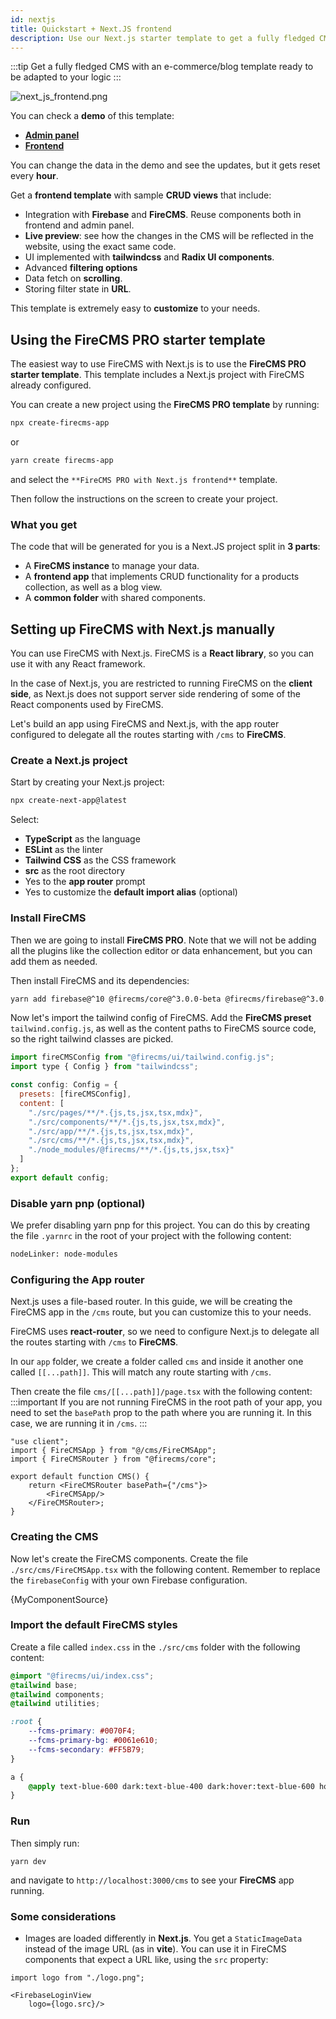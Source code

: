 ```yaml
---
id: nextjs
title: Quickstart + Next.JS frontend
description: Use our Next.js starter template to get a fully fledged CMS with an e-commerce/blog template ready to be adapted to your logic.
---
```


:::tip
Get a fully fledged CMS with an e-commerce/blog template ready to be adapted to your logic
:::

![next_js_frontend.png](/img/next_js_frontend.png)

You can check a **demo** of this template:
- [**Admin panel**](https://next.firecms.co/cms)
- [**Frontend**](https://next.firecms.co/products)

You can change the data in the demo and see the updates, but it gets reset every **hour**.

Get a **frontend template** with sample **CRUD views** that include:
- Integration with **Firebase** and **FireCMS**. Reuse components both in frontend and admin panel.
- **Live preview**: see how the changes in the CMS will be reflected in the website, using the exact same code.
- UI implemented with **tailwindcss** and **Radix UI components**.
- Advanced **filtering options**
- Data fetch on **scrolling**.
- Storing filter state in **URL**.

This template is extremely easy to **customize** to your needs.

## Using the **FireCMS PRO starter template**

The easiest way to use FireCMS with Next.js is to use the **FireCMS PRO starter template**. This template includes a Next.js project with FireCMS already configured.

You can create a new project using the **FireCMS PRO template** by running:

```bash
npx create-firecms-app
```
or

```bash
yarn create firecms-app
```

and select the `**FireCMS PRO with Next.js frontend**` template.

Then follow the instructions on the screen to create your project.

### What you get

The code that will be generated for you is a Next.JS project split in **3 parts**:
- A **FireCMS instance** to manage your data.
- A **frontend app** that implements CRUD functionality for a products collection, as well as a blog view.
- A **common folder** with shared components.

## Setting up **FireCMS** with **Next.js** manually

You can use FireCMS with Next.js. FireCMS is a **React library**, so you can use it with any React framework.

In the case of Next.js, you are restricted to running FireCMS on the **client side**, as Next.js does not support server side rendering of some of the React components used by FireCMS.

Let's build an app using FireCMS and Next.js, with the app router configured to delegate all the routes starting with `/cms` to **FireCMS**.

### Create a **Next.js project**

Start by creating your Next.js project:

```bash
npx create-next-app@latest
```

Select:
- **TypeScript** as the language
- **ESLint** as the linter
- **Tailwind CSS** as the CSS framework
- **src** as the root directory
- Yes to the **app router** prompt
- Yes to customize the **default import alias** (optional)

### Install **FireCMS**

Then we are going to install **FireCMS PRO**. Note that we will not be adding all the plugins like the collection editor or data enhancement, but you can add them as needed.

Then install FireCMS and its dependencies:

```bash
yarn add firebase@^10 @firecms/core@^3.0.0-beta @firecms/firebase@^3.0.0-beta @firecms/editor@^3.0.0-beta react-router@^6 react-router-dom@^6 @tailwindcss/typography typeface-rubik @fontsource/jetbrains-mono
```

Now let's import the tailwind config of FireCMS. Add the **FireCMS preset** `tailwind.config.js`, as well as the content paths to FireCMS source code, so the right tailwind classes are picked.

```js
import fireCMSConfig from "@firecms/ui/tailwind.config.js";
import type { Config } from "tailwindcss";

const config: Config = {
  presets: [fireCMSConfig],
  content: [
    "./src/pages/**/*.{js,ts,jsx,tsx,mdx}",
    "./src/components/**/*.{js,ts,jsx,tsx,mdx}",
    "./src/app/**/*.{js,ts,jsx,tsx,mdx}",
    "./src/cms/**/*.{js,ts,jsx,tsx,mdx}",
    "./node_modules/@firecms/**/*.{js,ts,jsx,tsx}"
  ]
};
export default config;

```

### Disable **yarn pnp** (optional)

We prefer disabling yarn pnp for this project. You can do this by creating the file `.yarnrc` in the root of your project with the following content:

```bash
nodeLinker: node-modules
```

### Configuring the **App router**

Next.js uses a file-based router. In this guide, we will be creating the FireCMS app in the `/cms` route, but you can customize this to your needs.

FireCMS uses **react-router**, so we need to configure Next.js to delegate all the routes starting with `/cms` to **FireCMS**.

In our `app` folder, we create a folder called `cms` and inside it another one called `[[...path]]`. This will match any route starting with `/cms`.

Then create the file `cms/[[...path]]/page.tsx` with the following content:
:::important
If you are not running FireCMS in the root path of your app, you need to set the `basePath` prop to the path where you are running it. In this case, we are running it in `/cms`.
:::

```tsx
"use client";
import { FireCMSApp } from "@/cms/FireCMSApp";
import { FireCMSRouter } from "@firecms/core";

export default function CMS() {
    return <FireCMSRouter basePath={"/cms"}>
        <FireCMSApp/>
    </FireCMSRouter>;
}

```

### Creating the **CMS**

Now let's create the FireCMS components. Create the file `./src/cms/FireCMSApp.tsx` with the following content. Remember to replace the `firebaseConfig` with your own Firebase configuration.




<CodeBlock language="tsx">{MyComponentSource}</CodeBlock>

### Import the default **FireCMS styles**

Create a file called `index.css` in the `./src/cms` folder with the following content:

```css
@import "@firecms/ui/index.css";
@tailwind base;
@tailwind components;
@tailwind utilities;

:root {
    --fcms-primary: #0070F4;
    --fcms-primary-bg: #0061e610;
    --fcms-secondary: #FF5B79;
}

a {
    @apply text-blue-600 dark:text-blue-400 dark:hover:text-blue-600 hover:text-blue-800
}
```

### Run

Then simply run:

```
yarn dev
```
and navigate to `http://localhost:3000/cms` to see your **FireCMS** app running.

### Some considerations

- Images are loaded differently in **Next.js**.
You get a `StaticImageData` instead of the image URL (as in **vite**).
You can use it in FireCMS components that expect a URL like, using the `src` property:
```tsx
import logo from "./logo.png";

<FirebaseLoginView
    logo={logo.src}/>
```
